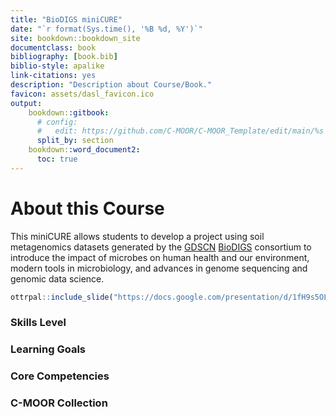 ```yaml
---
title: "BioDIGS miniCURE"
date: "`r format(Sys.time(), '%B %d, %Y')`"
site: bookdown::bookdown_site
documentclass: book
bibliography: [book.bib]
biblio-style: apalike
link-citations: yes
description: "Description about Course/Book."
favicon: assets/dasl_favicon.ico
output:
    bookdown::gitbook:
      # config:
      #   edit: https://github.com/C-MOOR/C-MOOR_Template/edit/main/%s
      split_by: section
    bookdown::word_document2:
      toc: true
---
```


# About this Course {-}

This miniCURE allows students to develop a project using soil metagenomics datasets generated by the [GDSCN](https://www.gdscn.org) [BioDIGS](http://biodigs.gdscn.org) consortium to introduce the impact of microbes on human health and our environment, modern tools in microbiology, and advances in genome sequencing and genomic data science.

```r
ottrpal::include_slide("https://docs.google.com/presentation/d/1fH9s5OLcRF5meZtFWTJe89RFvJSh125kdjhdqp5smqA/edit#slide=id.g2f0014b5218_0_0")
```

### Skills Level {- .unlisted}

### Learning Goals {- .unlisted}

### Core Competencies {- .unlisted}

### C-MOOR Collection {- .unlisted}
